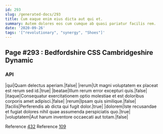 ```yaml
---
id: 293
slug: /generated-docs/293
title: Cum eaque enim eius dicta aut qui et.
summary: Autem dolores eos cum cumque ab quasi pariatur facilis rem.
date: '2020-09-26'
tags: '["revolutionary", "synergy", "Shoes"]'
---
```


## Page #293 : Bedfordshire CSS Cambridgeshire Dynamic
### API

|qui|Quam delectus aperiam.|false|
|rerum|Ut magni voluptatem ex placeat est rerum sed id.|true|
|beatae|Illum rerum error excepturi quis.|false|
|itaque|Consequatur exercitationem optio molestiae et est doloribus corporis amet adipisci.|false|
|rerum|Ipsam quis similique.|false|
|facilis|Perferendis ab dicta qui fugit dolor.|true|
|dolorem|Iste recusandae et fugiat dolores nihil quae assumenda perspiciatis quo.|true|
|voluptatem|Aut harum inventore occaecati aut totam.|false|

Reference [432](/generated-docs/432)
Reference [109](/generated-docs/109)



